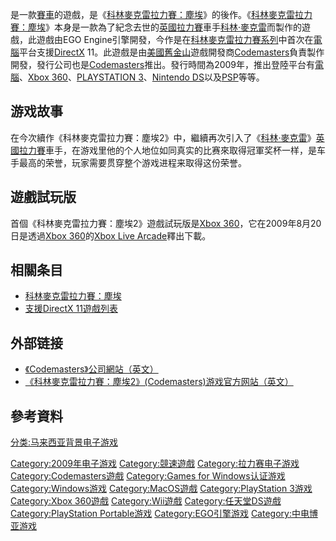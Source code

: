 {{NoteTA
|T=zh-cn:科林麦克雷拉力赛：尘埃2; zh-tw:越野菁英賽：大地長征2; zh-hk:科林麥克雷拉力賽：塵埃2;
|G1=Games
}}
{{Infobox VG
|title= 科林麥克雷拉力賽：塵埃2
|image = Colin McRae-DiRT 2.jpg
|caption =《科林麥克雷拉力賽：塵埃2》遊戲封面
|english = Colin McRae: DiRT 2
|developer=[[Codemasters|Codemasters]]
|publisher=Codemasters<br />[[Sony_Computer_Entertainment_Europe|SCEE]] (欧洲PS3/PSP)<br />[[Namco_Bandai|Namco Bandai]]（澳大利亚）<ref>{{cite web|url=http://www.mcvuk.com/news/35585/Sony-to-publish-Dirt-2|title=Sony to distribute Dirt 2|publisher=MCV|access-date=2009-08-31|archive-date=2010-01-31|archive-url=https://web.archive.org/web/20100131060416/http://www.mcvuk.com/news/35585/Sony-to-publish-Dirt-2|dead-url=no}}</ref><br/>[[中电博亚|中电博亚]]（中国大陆PC）
|designer=
|engine=[[EGO_Engine|EGO Engine]]<ref name="dirt2anno-ign">{{cite web|url=http://pc.ign.com/articles/931/931809p1.html|title=Colin McRae: DiRT 2 Announced|last=Robinson|first=Martin|date=2008-11-19|publisher=IGN|accessdate=2008-11-19|archive-date=2011-06-13|archive-url=https://web.archive.org/web/20110613141719/http://pc.ign.com/articles/931/931809p1.html|dead-url=yes}}</ref>
|version=
|released=
'''主机'''{{Vgrelease|NA|2009年9月8日|EU|2009年9月10日|英国|2009年9月11日}}<ref name="finalrelease">{{cite web|url=http://www.computerandvideogames.com/article.php?id=219672|title=Dirt 2 dates revealed|publisher=CVG|access-date=2009-08-31|archive-date=2009-09-18|archive-url=https://web.archive.org/web/20090918181855/http://www.computerandvideogames.com/article.php?id=219672|dead-url=no}}</ref><br /> 
'''Windows'''{{Vgrelease|NA|2009年12月1日|EU|2009年12月3日|英国|2009年12月4日<ref name="pcrelease">{{cite web|url=http://electronictheatre.co.uk/index.php/pc/pc-news/2416-colin-mcrae-dirt-2-coming-to-pc-in-december|title=Dirt 2 PC version delayed|publisher=electronictheatre|deadurl=yes|archiveurl=https://web.archive.org/web/20090907122452/http://electronictheatre.co.uk/index.php/pc/pc-news/2416-colin-mcrae-dirt-2-coming-to-pc-in-december|archivedate=2009-09-07}}</ref>|CN|2010年6月12日}}
|genre= [[竞速游戏|竞速游戏]]
|modes= [[单人游戏|单人游戏]]、[[多人游戏|多人游戏]]
|platforms=[[Microsoft_Windows|Microsoft Windows]]、[[PlayStation_3|PlayStation 3]]、[[Wii|Wii]]、[[Xbox_360|Xbox 360]]、[[Nintendo_DS|Nintendo DS]]、[[PlayStation_Portable|PlayStation Portable]]
}}

{{vgname|科林麥克雷拉力賽：塵埃2|en=Colin McRae: DiRT 2}}是一款[[賽車|賽車]]的遊戲，是《[[科林麥克雷拉力賽：塵埃|科林麥克雷拉力賽：塵埃]]》的後作。《[[科林麥克雷拉力賽：塵埃|科林麥克雷拉力賽：塵埃]]》本身是一款為了紀念去世的[[英國|英國]][[拉力賽|拉力賽]]車手[[科林·麥克雷|科林·麥克雷]]而製作的遊戲，此遊戲由EGO Engine引擎開發，今作是在[[科林麥克雷拉力賽系列|科林麥克雷拉力賽系列]]中首次在[[電腦|電腦]]平台支援[[DirectX|DirectX]] 11。此遊戲是由[[美國|美國]][[舊金山|舊金山]]遊戲開發商[[Codemasters|Codemasters]]負責製作開發，發行公司也是[[Codemasters|Codemasters]]推出。發行時間為2009年，推出登陸平台有[[電腦|電腦]]、[[Xbox_360|Xbox 360]]、[[PLAYSTATION_3|PLAYSTATION 3]]、[[Nintendo_DS|Nintendo DS]]以及[[PSP|PSP]]等等。

== 游戏故事 ==
在今次續作《科林麥克雷拉力賽：塵埃2》中，繼續再次引入了《[[科林·麥克雷|科林·麥克雷]]》[[英國|英國]][[拉力賽|拉力賽]]車手，在游戏里他的个人地位如同真实的比赛來取得冠軍奖杯一样，是车手最高的荣誉，玩家需要贯穿整个游戏进程来取得这份荣誉。

== 遊戲試玩版 ==
首個《科林麥克雷拉力賽：塵埃2》遊戲試玩版是[[Xbox_360|Xbox 360]]，它在2009年8月20日是透過[[Xbox_360|Xbox 360]]的[[Xbox_Live_Arcade|Xbox Live Arcade]]釋出下載。

== 相關条目 ==
* [[科林麥克雷拉力賽：塵埃|科林麥克雷拉力賽：塵埃]]
* [[支援DirectX_11遊戲列表|支援DirectX 11遊戲列表]]

==外部链接==
* [https://web.archive.org/web/20110427120301/http://www.codemasters.com/map.php?displaymap=true&phrom=%2Findex.php 《Codemasters》公司網站（英文）]
* [http://www.dirt2game.com/ 《科林麥克雷拉力賽：塵埃2》(Codemasters)游戏官方网站（英文）] {{Wayback|url=http://www.dirt2game.com/ |date=20110108094345 }}

== 參考資料 ==
{{reflist}}


{{DEFAULTSORT:Colin McRae, DiRT 2}}
[[Category:2009年电子游戏|Category:2009年电子游戏]]
[[Category:競速遊戲|Category:競速遊戲]]
[[Category:拉力赛电子游戏|Category:拉力赛电子游戏]]
[[Category:Codemasters遊戲|Category:Codemasters遊戲]]
[[Category:Games_for_Windows认证游戏|Category:Games for Windows认证游戏]]
[[Category:Windows游戏|Category:Windows游戏]]
[[Category:MacOS遊戲|Category:MacOS遊戲]]
[[Category:PlayStation_3游戏|Category:PlayStation 3游戏]]
[[Category:Xbox_360遊戲|Category:Xbox 360遊戲]]
[[Category:Wii遊戲|Category:Wii遊戲]]
[[Category:任天堂DS遊戲|Category:任天堂DS遊戲]]
[[Category:PlayStation_Portable游戏|Category:PlayStation Portable游戏]]
[[Category:EGO引擎游戏|Category:EGO引擎游戏]]
[[Category:中电博亚游戏|Category:中电博亚游戏]]
[[分类:马来西亚背景电子游戏|分类:马来西亚背景电子游戏]]